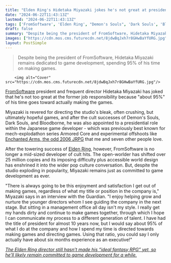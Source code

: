 ```yaml
---
title: "Elden Ring's Hidetaka Miyazaki jokes he's not great at presidenting because '95% of what I do' is still 'directing games'"
date: "2024-06-22T11:43:13Z"
lastmod: "2024-06-22T11:43:13Z"
tags: ['FromSoftware', 'Elden Ring', "Demon's Souls", 'Dark Souls', 'Bloodborne', 'Enchanted Arms', 'JRPG', 'RPG']
draft: false
summary: "Despite being the president of FromSoftware, Hidetaka Miyazaki remains dedicated to game development, spending 95% of his time on making games."
images: ["https://cdn.mos.cms.futurecdn.net/8jdwBqJxh7r8GHwBaYfURG.jpg"]
layout: PostSimple
---
```

> Despite being the president of FromSoftware, Hidetaka Miyazaki remains dedicated to game development, spending 95% of his time on making games.


        <img alt="Cover" src="https://cdn.mos.cms.futurecdn.net/8jdwBqJxh7r8GHwBaYfURG.jpg"/>
        
[FromSoftware](https://www.gamesradar.com/tag/fromsoftware/) president and frequent director Hidetaka Miyazaki has joked that he's not too great at the former job responsibility because "about 95%" of his time goes toward actually making the games.

Miyazaki is revered for directing the studio's bleak, often crushing, but ultimately hopeful games, and after the cult successes of Demon's Souls, Dark Souls, and Bloodborne, he was also appointed to a presidential role within the Japanese game developer - which was previously best known for mech-explodathon series Armored Core and experimental offshoots like [Enchanted Arms, the odd 2006 JRPG](https://www.gamesradar.com/games/jrpg/elden-ring-director-hidetaka-miyazaki-would-like-to-make-a-traditional-jrpg-and-it-probably-wouldnt-be-related-to-the-one-fromsoftware-made-in-2006/) that me and seven other people love. 

After the towering success of [Elden Ring](https://www.gamesradar.com/elden-ring-guide/), however, FromSoftware is no longer a mid-sized developer of cult hits. The open-worlder has shifted over 25 million copies and its imposing difficulty plus accessible world design has enshrined it into the wider pop culture conversation. But, despite the studio exploding in popularity, Miyazaki remains just as committed to game development as ever.

"There is always going to be this enjoyment and satisfaction I get out of making games, regardless of what my title or position in the company is," Miyazaki says in an interview with the Guardian. "I enjoy helping grow and nurture the younger directors whom I see guiding the company in the next stage. But sitting in a management office all day isn't my style. I really get my hands dirty and continue to make games together, through which I hope I can communicate my process to a different generation of talent. I have had the title of president for almost 10 years now, but I would say about 95% of what I do at the company and how I spend my time is directed towards making games and directing games. Using that ratio, you could say I only actually have about six months experience as an executive!"

[<em>The Elden Ring director still hasn’t made his “ideal fantasy RPG” yet, so he’ll likely remain committed to game development for a while.</em>](https://www.gamesradar.com/games/rpg/despite-elden-rings-triumphs-director-hidetaka-miyazaki-still-hasnt-made-his-ideal-fantasy-rpg-so-how-much-better-can-fromsoftware-games-get/)
        